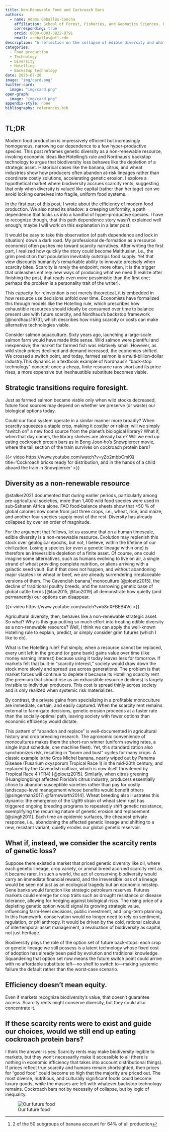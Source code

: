 ```yaml
---
title: Non-Renewable Food and Cockroach Bars
authors:
  - name: Adams Ceballos-Concha
    affiliation: School of Forest, Fisheries, and Geomatics Sciences. University of Florida, Gainesville, Florida, USA
    corresponding: true
    orcid: 0000-0003-3822-8791
    email: aceballos@ufl.edu
description: "A reflection on the collapse of edible diversity and what happens when biodiversity is treated as a non-renewable resource. Could market-based scarcity rents save us? or doom us to cockroach protein bars?"
categories:
  - Food production
  - Technology
  - Diversity
  - Hotelling
  - Backstop technology
date: 2025-07-28
image: "img/card.png"
twitter-card:
  image: "img/card.png"
open-graph:
  image: "img/card.png"
appendix-style: none
bibliography: references.bib
---
```


:::{.callout-tip}
## TL;DR
Modern food production is impressively efficient but increasingly homogenous, narrowing our dependence to a few hyper-productive species. This post reframes genetic diversity as a non-renewable resource, invoking economic ideas like Hotelling’s rule and Nordhaus’s backstop technology to argue that biodiversity loss behaves like the depletion of a strategic asset. Historical cases like the banana, citrus, and wheat industries show how producers often abandon at-risk lineages rather than coordinate costly solutions, accelerating genetic erosion. I explore a hypothetical market where biodiversity accrues scarcity rents, suggesting that only when diversity is valued like capital (rather than heritage) can we avoid locking ourselves into fragile, uniform food systems.
:::


[In the first part of this post](/blog/2025/07/curva_diversidad/index.qmd), I wrote about the efficiency of modern food production. We also noted its shadow: a creeping uniformity, a path dependence that locks us into a handful of hyper‑productive species. I have to recognize though, that this path dependence story wasn't explained well enough; maybe I will work on this explanation in a later post.

It would be easy to take this observation (of path dependence and lock in situation) down a dark road. My professional de-formation as a resource economist often pushes me toward scarcity narratives. After writing the first part, I realized how quickly the story could become Malthusian, i.e., the grim prediction that population inevitably outstrips food supply. Yet that view discounts humanity’s remarkable ability to innovate precisely when scarcity bites. Scarcity is rarely the endpoint; more often, it is the trigger that unleashes entirely new ways of producing what we need (I realize after finishing the post, that reads even more pessimistic than the first one; perhaps the problem is a personality trait of the writer).

This capacity for reinvention is not merely theoretical, it is embedded in how resource use decisions unfold over time. Economists have formalized this through models like the Hotelling rule, which prescribes how exhaustible resources should ideally be consumed over time to balance present use with future scarcity, and Nordhaus’s backstop framework [@nordhaus1973], which describes how rising scarcity or costs can make alternative technologies viable. 

Consider salmon aquaculture. Sixty years ago, launching a large‑scale salmon farm would have made little sense. Wild salmon were plentiful and inexpensive; the market for farmed fish was relatively small. However, as wild stock prices declined and demand increased, the economics shifted. We crossed a switch point, and today, farmed salmon is a multi‑billion‑dollar industry.This dynamic is a textbook example of Nordhaus’s “back‑stop technology” concept: once a cheap, finite resource runs short and its price rises, a more expensive but inexhaustible substitute becomes viable.

::: {.callout-note}
## Strategic transitions require foresight.
Just as farmed salmon became viable only when wild stocks decreased, future food sources may depend on whether we preserve (or waste) our biological options today.
:::

Could our food system operate in a similar manner more broadly? When scarcity squeezes a staple crop, making it costlier or riskier, will we simply “switch on” a new food source from the planet’s biological library?  What if, when that day comes, the library shelves are already bare? Will we end up eating cockroach protein bars as in Bong Joon‑ho’s Snowpiercer movie, where the tail section of the train survives on cockroach protein bars?

{{< video https://www.youtube.com/watch?v=yZo2mbbCmKQ 
    title='Cockroach bricks ready for distribution, and in the hands of a child aboard the train in Snowpiercer'
    >}}



## Diversity as a non-renewable resource

@stalker2021 documented that during earlier periods, particularly among pre-agricultural societies, more than 1,400 wild food species were used in sub‑Saharan Africa alone. FAO food‑balance sheets show that >50 % of global calories now come from just three crops, i.e., wheat, rice, and maize, and another four species supply most of the rest. Diversity has already collapsed by over an order of magnitude.

For the argument that follows, let us assume that on a human timescale, edible diversity is a non-renewable resource. Evolution may replenish this stock over geological epochs, but not, I believe, within the lifetime of our civilization. Losing a species (or even a genetic lineage within one) is therefore an irreversible depletion of a finite asset. Of course, one could imagine some alternatives, such as humans evolving to live on air, a single strand of wheat providing complete nutrition, or aliens arriving with a galactic seed vault. But if that does not happen, and without abandoning major staples like wheat or beef, we are already surrendering irreplaceable versions of them. The Cavendish banana^[2 of the 50 subgroups of banana account for 64% of all production] monoculture [@ploetz2015], the decline of traditional poultry breeds, and the narrowing genetic base of global cattle herds [@fao2015, @fao2019] all demonstrate how quietly (and permanently) our options can disappear.

{{< video https://www.youtube.com/watch?v=b8nXFBEB4Vc >}}

Agricultural diversity, then, behaves like a non-renewable strategic asset. So what? Why is this guy putting so much effort into treating edible diversity as a non-renewable resource? Well, I think we can apply the well-known Hotelling rule to explain, predict, or simply consider grim futures (which I like to do). 

What is the Hotelling rule? Put simply, when a resource cannot be replaced, every unit left in the ground (or gene bank) gains value over time (like money earning interest) because using it today leaves less for tomorrow. If markets felt that built‑in "scarcity interest," society would draw down the stock more slowly and spread use across generations. The problem is that market forces will continue to deplete it because its Hotelling scarcity rent (the premium that should rise as an exhaustible resource declines) is largely invisible to individual producers. This cost is spread thinly across society and is only realized when systemic risk materializes.

By contrast, the private gains from specializing in a profitable monoculture are immediate, certain, and easily captured. When the scarcity rent remains external to farm-gate decisions, genetic erosion proceeds at a faster rate than the socially optimal path, leaving society with fewer options than economic efficiency would dictate.

This pattern of "abandon and replace" is well-documented in agricultural history and crop breeding research. The agronomic convenience of monocultures makes them the short-run winner (uniform sowing rates, a single input schedule, one machine fleet). Yet, this standardization also synchronizes risk, resulting in "boom and bust" cycles for many crops. A classic example is the Gros Michel banana, nearly wiped out by Panama Disease (Fusarium oxysporum Tropical Race 1) in the mid-20th century, and replaced by the Cavendish cultivar, which is now itself threatened by Tropical Race 4 (TR4) [@ploetz2015]. Similarly, when citrus greening (Huanglongbing) affected Florida’s citrus industry, producers essentially chose to abandon susceptible varieties rather than pay for costly landscape-level management whose benefits would benefit others [@singerman2017; @farnsworth2014]. Wheat breeding also illustrates this dynamic: the emergence of the Ug99 strain of wheat stem rust has triggered ongoing breeding programs to repeatedly shift genetic resistance, exemplifying the recurring nature of genetic erosion and replacement [@singh2011]. Each time an epidemic surfaces, the cheapest private response, i.e., abandoning the affected genetic lineage and shifting to a new, resistant variant, quietly erodes our global genetic reservoir.

## What if, instead, we consider the scarcity rents of genetic loss?

Suppose there existed a market that priced genetic diversity like oil, where each genetic lineage, crop variety, or animal breed accrued scarcity rent as it became rarer. In such a world, the act of conserving biodiversity would carry an immediate financial reward, and the irreversible loss of a lineage would be seen not just as an ecological tragedy but an economic misstep. Gene banks would function like strategic petroleum reserves. Futures markets could emerge for crop traits such as drought resistance or disease tolerance, allowing for hedging against biological risks. The rising price of a depleting genetic option would signal its growing strategic value, influencing farm-level decisions, public investment, and long-term planning. In this framework, conservation would no longer need to rely on sentiment, regulation, or philanthropy. It would be driven by the cold, rational calculus of intertemporal asset management, a revaluation of biodiversity as capital, not just heritage.

Biodiversity plays the role of the option set of future back‑stops: each crop or genetic lineage we still possess is a latent technology whose fixed cost of adoption has already been paid by evolution and traditional knowledge.  Squandering that option set now means the future switch point could arrive with no affordable substitute left—no shelf to switch to—making systemic failure the default rather than the worst‑case scenario.

::: {.callout-warning}
## Efficiency doesn't mean equity.
Even if markets recognize biodiversity’s value, that doesn’t guarantee access. Scarcity rents might conserve diversity, but they could also concentrate it.
:::

## If these scarcity rents were to exist and guide our choices, would we still end up eating cockroach protein bars?

I think the answer is yes: Scarcity rents may make biodiversity legible to markets, but they won’t necessarily make it accessible to all (there is nothing in economic efficiency that takes into account distributional things). If prices reflect true scarcity and humans remain shortsighted, then prices for "good food" could become so high that the majority are priced out. The most diverse, nutritious, and culturally significant foods could become luxury goods, while the masses are left with whatever backstop technology remains. Cockroach bars not by necessity of collapse, but by logic of inequality.

![Our future food](img/protein_bar.png)


